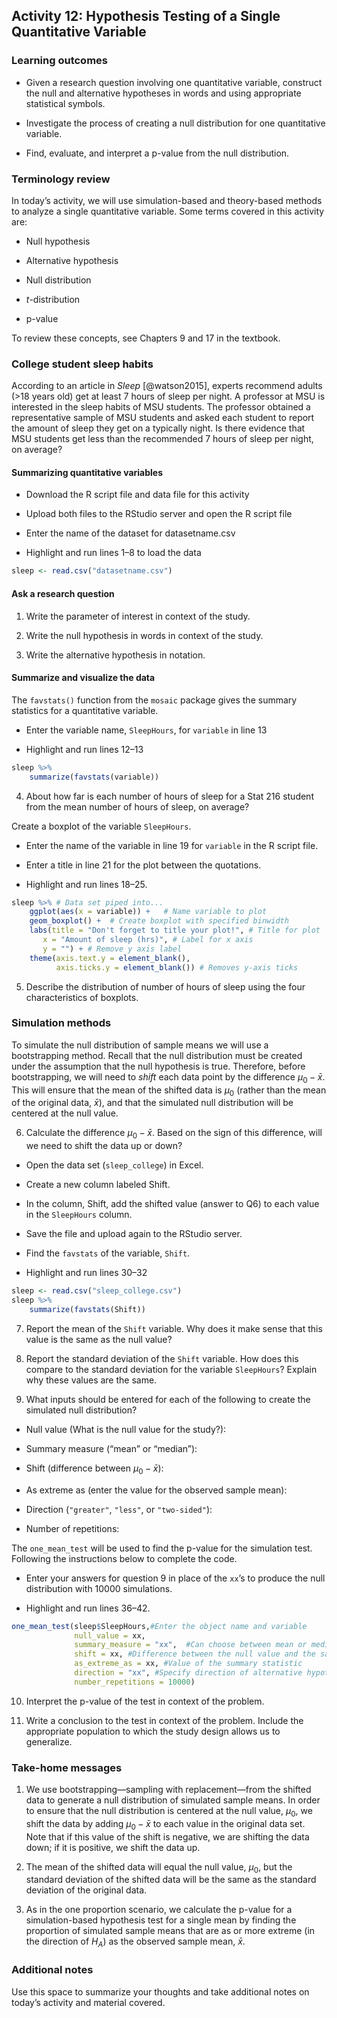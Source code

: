 ## Activity 12: Hypothesis Testing of a Single Quantitative Variable

\setstretch{1}

### Learning outcomes

* Given a research question involving one quantitative variable, construct the null and alternative hypotheses
in words and using appropriate statistical symbols.

* Investigate the process of creating a null distribution for one quantitative variable.

* Find, evaluate, and interpret a p-value from the null distribution.

### Terminology review

In today's activity, we will use simulation-based and theory-based methods to analyze a single quantitative variable.  Some terms covered in this activity are:

* Null hypothesis

* Alternative hypothesis

* Null distribution

* $t$-distribution

* p-value

To review these concepts, see Chapters 9 and 17 in the textbook.

### College student sleep habits

According to an article in *Sleep* [@watson2015], experts recommend adults (>18 years old) get at least 7 hours of sleep per night. A professor at MSU is interested in the sleep habits of MSU students.  The professor obtained a representative sample of MSU students and asked each student to report the amount of sleep they get on a typically night.  Is there evidence that MSU students get less than the recommended 7 hours of sleep per night, on average?

#### Summarizing quantitative variables {-}

* Download the R script file and data file for this activity

* Upload both files to the RStudio server and open the R script file

* Enter the name of the dataset for datasetname.csv 

* Highlight and run lines 1--8 to load the data

```r
sleep <- read.csv("datasetname.csv")
```

#### Ask a research question {-}

1. Write the parameter of interest in context of the study.

\vspace{1in}

2. Write the null hypothesis in words in context of the study.

\vspace{1in}

3. Write the alternative hypothesis in notation.

\vspace{0.4in}

#### Summarize and visualize the data {-}

The `favstats()` function from the `mosaic` package gives the summary statistics for a quantitative variable.

* Enter the variable name, `SleepHours`, for `variable` in line 13

* Highlight and run lines 12--13

```r
sleep %>%
    summarize(favstats(variable))
```
4. About how far is each number of hours of sleep for a Stat 216 student from the mean number of hours of sleep, on average?

\vspace{0.3in}

Create a boxplot of the variable `SleepHours`.

* Enter the name of the variable in line 19 for `variable` in the R script file. 

* Enter a title in line 21 for the plot between the quotations.

* Highlight and run lines 18--25.

```r
sleep %>% # Data set piped into...
    ggplot(aes(x = variable)) +   # Name variable to plot
    geom_boxplot() +  # Create boxplot with specified binwidth
    labs(title = "Don't forget to title your plot!", # Title for plot
       x = "Amount of sleep (hrs)", # Label for x axis
       y = "") + # Remove y axis label
    theme(axis.text.y = element_blank(), 
          axis.ticks.y = element_blank()) # Removes y-axis ticks
```
5. Describe the distribution of number of hours of sleep using the four characteristics of boxplots.

\vspace{1in}


### Simulation methods {-}

To simulate the null distribution of sample means we will use a bootstrapping method.  Recall that the null distribution must be created under the assumption that the null hypothesis is true.  Therefore, before bootstrapping, we will need to *shift* each data point by the difference $\mu_0 - \bar{x}$.  This will ensure that the mean of the shifted data is $\mu_0$ (rather than the mean of the original data, $\bar{x}$), and that the simulated null distribution will be centered at the null value.  

6. Calculate the difference $\mu_0 - \bar{x}$.  Based on the sign of this difference, will we need to shift the data up or down?

\newpage

* Open the data set (`sleep_college`) in Excel. 

* Create a new column labeled Shift.

* In the column, Shift, add the shifted value (answer to Q6) to each value in the `SleepHours` column.

* Save the file and upload again to the RStudio server.

* Find the `favstats` of the variable, `Shift`.

* Highlight and run lines 30--32

```r
sleep <- read.csv("sleep_college.csv")
sleep %>%
    summarize(favstats(Shift))
```
7. Report the mean of the `Shift` variable.  Why does it make sense that this value is the same as the null value?

\vspace{0.9in}

8. Report the standard deviation of the `Shift` variable. How does this compare to the standard deviation for the variable `SleepHours`?  Explain why these values are the same.

\vspace{0.9in}

9. What inputs should be entered for each of the following to create the simulated null distribution?
\vspace{1mm}

* Null value (What is the null value for the study?):

\vspace{.15in}
* Summary measure ("mean" or "median"):

\vspace{0.15in}
* Shift (difference between $\mu_0 -\bar{x}$):

\vspace{0.15in}

* As extreme as (enter the value for the observed sample mean):

\vspace{.15in}
* Direction (`"greater"`, `"less"`, or `"two-sided"`):

\vspace{.15in}

* Number of repetitions:

\vspace{.15in}

\newpage

The `one_mean_test` will be used to find the p-value for the simulation test.  Following the instructions below to complete the code.

* Enter your answers for question 9 in place of the `xx`'s to produce the null distribution with 10000 simulations.

* Highlight and run lines 36--42.

```r
one_mean_test(sleep$SleepHours,#Enter the object name and variable
              null_value = xx,
              summary_measure = "xx",  #Can choose between mean or median
              shift = xx, #Difference between the null value and the sample mean
              as_extreme_as = xx, #Value of the summary statistic
              direction = "xx", #Specify direction of alternative hypothesis
              number_repetitions = 10000)
```
10. Interpret the p-value of the test in context of the problem.

\vspace{1in}

11. Write a conclusion to the test in context of the problem. Include the appropriate population to which the study design allows us to generalize.

\vspace{1in}


### Take-home messages

1.	We use bootstrapping---sampling with replacement---from the shifted data to generate a null distribution of simulated sample means. In order to ensure that the null distribution is centered at the null value, $\mu_0$, we shift the data by adding $\mu_0 - \bar{x}$ to each value in the original data set. Note that if this value of the shift is negative, we are shifting the data down; if it is positive, we shift the data up.

2.  The mean of the shifted data will equal the null value, $\mu_0$, but the standard deviation of the shifted data will be the same as the standard deviation of the original data.

3.  As in the one proportion scenario, we calculate the p-value for a simulation-based hypothesis test for a single mean by finding the proportion of simulated sample means that are as or more extreme (in the direction of $H_A$) as the observed sample mean, $\bar{x}$.


### Additional notes

Use this space to summarize your thoughts and take additional notes on today's activity and material covered.

\newpage
